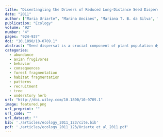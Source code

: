 ```yaml
---
title: "Disentangling the Drivers of Reduced Long-Distance Seed Dispersal by Birds in an Experimentally Fragmented Landscape"
date: "2011"
author: ["Maria Uriarte", "Marina Anciaes", "Mariana T. B. da Silva", "Paulo Rubim", "Erik Johnson", "Emilio M. Bruna"]
publication: "Ecology"
volume: "92"
number: "4"
pages: "924-937"
doi: "10.1890/10-0709.1"
abstract: "Seed dispersal is a crucial component of plant population dynamics. Human landscape modifications, such as habitat destruction and fragmentation, can alter the abundance of fruiting plants and animal dispersers, foraging rates, vector movement, and the composition of the disperser community, all of which can singly or in concert affect seed dispersal. Here, we quantify and tease apart the effects of landscape configuration, namely, fragmentation of primary forest and the composition of the surrounding forest matrix, on individual components of seed dispersal of Heliconia acuminata, an Amazonian understory herb. First we identified the effects of landscape configuration on the abundance of fruiting plants and six bird disperser species. Although highly variable in space and time, densities of fruiting plants were similar in continuous forest and fragments. However, the two largestbodied avian dispersers were less common or absent in small fragments. Second, we determined whether fragmentation affected foraging rates. Fruit removal rates were similar and very high across the landscape, suggesting that Heliconia fruits are a key resource for small frugivores in this landscape. Third, we used radiotelemetry and statistical models to quantify how landscape configuration influences vector movement patterns. Bird dispersers flew farther and faster, and perched longer in primary relative to secondary forests. One species also altered its movement direction in response to habitat boundaries between primary and secondary forests. Finally, we parameterized a simulation model linking data on fruit density and disperser abundance and behavior with empirical estimates of seed retention times to generate seed dispersal patterns in two hypothetical landscapes. Despite clear changes in bird movement in response to landscape configuration, our simulations demonstrate that these differences had negligible effects on dispersal distances. However, small fragments had reduced densities of Turdus albicollis, the largest-bodied disperser and the only one to both regurgitate and defecate seeds. This change in Turdus abundance acted together with lower numbers of fruiting plants in small fragments to decrease the probability of long-distance dispersal events from small patches. These findings emphasize the importance of foraging style for seed dispersal and highlight the primacy of habitat size relative to spatial configuration in preserving biotic interactions."
categories: 
  - abundance
  - avian frugivores
  - behavior
  - consequences
  - forest fragmentation
  - habitat fragmentation
  - patterns
  - recruitment
  - tree
  - understory herb
url: "http://doi.wiley.com/10.1890/10-0709.1"
image: featured.png
url_preprint: ""
url_code: ""
url_dataset: ""
bib: './articles/ecology_2011_123/cite.bib'
pdf: './articles/ecology_2011_123/Uriarte_et_al_2011.pdf'
---
```

